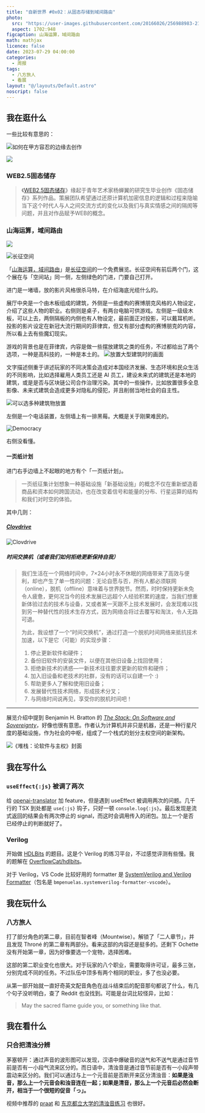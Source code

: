 ---
title: "自新世界 #0x02：从固态存储到域间路由"
photo:
  src: "https://user-images.githubusercontent.com/20166026/256988983-21210be2-3683-46be-beef-7efc1062cd1d.jpg"
  aspect: 1702:948
figcaption: 山海运算，域间路由
math: mathjax
licence: false
date: 2023-07-29 04:00:00
categories:
  - 周报
tags:
  - 八方旅人
  - 看展
layout: "@/layouts/Default.astro"
noscript: false
---


## 我在逛什么

一些比较有意思的：

![如何在甲方容忍的边缘去创作](https://raw.githubusercontent.com/OverflowCat/blog/test_a/imgs/weekly/0x02/party-a.webp)

![](https://raw.githubusercontent.com/OverflowCat/blog/test_a/imgs/weekly/0x02/painting.webp)

### WEB2.5固态储存

<Instagram id="Cu_KnyMONjw"/>

> 《[WEB2.5固态储存](https://archive.md/N6HPG)》缘起于青年艺术家杨蝉翼的研究生毕业创作《固态储存》系列作品。策展团队希望通过还原计算机加密信息的逻辑和过程来隐喻当下这个时代人与人之间交流方式的变化以及我们与真实情感之间的隔阂等问题，并且对作品赋予WEB的概念。

### 山海运算，域间路由

![](https://raw.githubusercontent.com/OverflowCat/blog/test_a/imgs/weekly/0x02/interdomain.webp)

<Instagram id="CvCuGNNrl3Z" aside="right" />

![长征空间](https://raw.githubusercontent.com/OverflowCat/blog/test_a/imgs/weekly/0x02/long-march.webp)

「[山海运算，域间路由](http://www.longmarchspace.com/zh/exhibitions/fictions-of-interdomain-routing/)」是[长征空间](http://www.longmarchspace.com/zh/)的一个免费展览。长征空间有前后两个门，这个展在与「空间站」同一侧，左侧绿色的门进，门要自己打开。

进门是一堵墙，放的影片风格很杀马特，在介绍海底光缆什么的。

展厅中央是一个由木板组成的建筑，外侧是一些虚构的赛博朋克风格的人物设定，介绍了这些人物的职业。右侧则是桌子，有两台电脑可供游戏。左侧是一级级木板，可以上去，两侧隔板的内侧也有人物设定，最前面正对投影，可以戴耳机听。投影的影片设定在新冠大流行期间的菲律宾，但又有部分虚构的赛博朋克的内容，所以看上去有些魔幻现实。

游戏的背景也是在菲律宾，内容是做一些摆放建筑之类的任务，不过都给出了两个选项，一种是高科技的，一种是本土的。
![放置大型建筑时的画面](https://raw.githubusercontent.com/OverflowCat/blog/test_a/imgs/weekly/0x02/game.webp)

文字描述侧重于讲述玩家的不同决策会造成对本国经济发展、生态环境和民众生活的不同影响，比如选择雇用人类员工还是 AI 员工，建设未来式的建筑还是本地的建筑，或是是否与区块链公司合作治理污染。其中的一些操作，比如放置很多全息影像、未来式建筑会造成更多对隐私的侵犯，并且削弱当地社会的自主性。

![可以选多种建筑物放置](https://raw.githubusercontent.com/OverflowCat/blog/test_a/imgs/weekly/0x02/game-ipv6.webp)

左侧是一个电话装置，左侧墙上有一排黑莓。大概是关于刚果难民的。

![Democracy](https://raw.githubusercontent.com/OverflowCat/blog/test_a/imgs/weekly/0x02/democracy.webp)

右侧没看懂。


#### 一页纸计划

进门右手边墙上不起眼的地方有个「一页纸计划」。

> 一页纸征集计划想象一种基础设施「新基础设施」的概念不仅在重新塑造着商品和资本如何跨国流动，也在改变着信号和能量的分布、行星运算的结构和我们对时空的体验。

其中几则：

##### [Clovdrive](https://www.xuchong.art/cloud)

![Clovdrive](https://raw.githubusercontent.com/OverflowCat/blog/test_a/imgs/weekly/0x02/clovdrive.webp)

##### 时间交换机（或者我们如何拒绝更新保持自我）

> 我们生活在一个网络时间中，7×24小时永不休眠的网络带来了高效与便利，却也产生了单一性的问题：无论自愿与否，所有人都必须联网（online），脱机（offline）意味着与世界脱节。然而，时时保持更新未免令人疲惫，更何况当今的技术发展已远超个人经验积累的速度，当我们想重新体验过去的技术与设备，又或者某一天跟不上技术发展时，会发现难以找到另一种替代性的技术生存方式，因为网络会将过去覆写和淘汰，令人无路可退。
>
> 为此，我设想了一个“时间交换机”，通过打造一个脱机时间网络来抵抗技术加速，以下是它（可能）的实现步骤：
>
> 1. 停止更新软件和硬件；
> 2. 备份旧软件的安装文件，以便在其他旧设备上找回使用；
> 3. 拒绝新技术的诱惑—一新技术往往要求更新的软件和硬件；
> 4. 加入旧设备和老技术的社群，没有的话可以自建一个 :)
> 5. 帮助更多人了解和使用旧设备；
> 6. 发展替代性技术网络，形成技术分叉；
> 7. 与网络时间说再见，享受你的脱机时间吧！

---

展览介绍中提到 Benjamin H. Bratton 的 [<i lang='en'>The Stack: On Software and Sovereignty</i>](http://thestack.org/)，好像也很有意思。作者认为计算机并非只是机器，还是一种行星尺度的基础设施，作为社会的中枢，组成了一个栈式的划分主权空间的新架构。

![《堆栈：论软件与主权》封面](http://thestack.org/site/assets/files/1/thestack_cover.1000x0.jpg)

## 我在写什么

### `useEffect{:js}` 被调了两次

给 [openai-translator](https://github.com/openai-translator/openai-translator) 加 feature，但是遇到 useEffect 被调用两次的问题。几千行的 TSX 到处都是 `use{:js}` 钩子，只好一顿 `console.log{:js}`。最后发现是流式返回的结果会有两次停止的 signal，而这时会调用传入的闭包。加上一个是否已经停止的判断就好了。

### Verilog

开始做 [HDLBits](https://hdlbits.01xz.net/wiki/Main_Page) 的题目。这是个 Verilog 的练习平台，不过感觉评测有些慢。我的题解在 [OverflowCat/hdlbits](https://github.com/OverflowCat/hdlbits)。

对于 Verilog，VS Code 比较好用的 formatter 是 [SystemVerilog and Verilog Formatter](https://marketplace.visualstudio.com/items?itemName=bmpenuelas.systemverilog-formatter-vscode)（包名是 <code style="word-break: break-all;">bmpenuelas.systemverilog-formatter-vscode</code>）。

## 我在玩什么

### 八方旅人

打了部分角色的第二章，目前在智者峰（Mountwise）。解锁了「二人章节」，并且发现 Throné 的第二章有两部分。看来这部的内容还是挺多的。还剩下 Ochette 没有开始第一章，因为好像要选一个宠物，选择困难。

这部的第二职业变化也很大。对于玩家的八个职业，需要取得许可证，最多三张，分别完成不同的任务。不过队伍中顶多有两个相同的职业，多了也没必要。

从第一部开始就一直好奇英文配音角色在战斗结束后的配音那句都说了什么，有几个句子没听明白，查了 Reddit 也没找到。可能是台词比较怪异，比如：

> May the sacred flame guide you, or something like that.

## 我在看什么

### 只合把清浊分辨

<Bilibili client:load thumbnail="https://user-images.githubusercontent.com/20166026/256911902-fd4f8ad9-4059-481f-8829-faa0255c68f7.jpg" bv="BV1Nz4y1x7Aa" />

茅塞顿开：通过声音的波形图可以发现，汉语中爆破音的送气和不送气是通过音节前是否有一小段气流来区分的。而日语中，清浊音是通过音节前是否有一小段声带震动来区分的。我们可以通过与上一个元音前是否断开来区分清浊音：**如果是浊音，那么上一个元音会和浊音连在一起；如果是清音，那么上一个元音后必然会断开，相当于一个很短的促音「っ」。**

视频中推荐的 [praat](https://github.com/praat/praat) 和 [东京都立大学的清浊音练习](http://nihongo.hum.tmu.ac.jp/mic-j/VoAspNew) 也很好。
